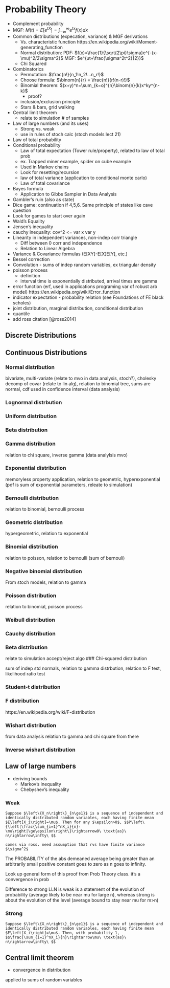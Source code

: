 # Probability Theory {#prob}

- Complement probability
- MGF: $M(t)=E[e^{tX}]=\int_{-\infty}^{\infty}e^{tx}f(x)dx$
- Common distributions (expecation, variance) & MGF derivations
  - Vs. characteristic function https://en.wikipedia.org/wiki/Moment-generating_function
  - Normal distribution: PDF: $f(x)=\frac{1}{\sqrt{2\pi}\sigma}e^{-(x-\mu)^2/2\sigma^2}$ MGF: $e^{ut+\frac{\sigma^2t^2}{2}}$ 
  - Chi Squared 
- Combinatorics
  - Permutation: $\frac{n!}{n_1!n_2!...n_r!}$
  - Choose formula: $\binom{n}{r} = \frac{n!}{r!(n-r)!}$
  - Binomial theorem: $(x+y)^n=\sum_{k=o}^{n}\binom{n}{k}x^ky^{n-k}$
    - proof?
  - inclusion/exclusion principle
  - Stars & bars, grid walking
- Central limit theorem
  - relate to simulation # of samples
- Law of large numbers (and its uses)
  - Strong vs. weak
  - use in rules of stoch calc (stoch models lect 21)
- Law of total probability
- Conditional probability
  - Law of total expectation (Tower rule/property), related to law of total prob
  - ex. Trapped miner example, spider on cube example
  - Used in Markov chains
  - Look for resetting/recursion
  - law of total variance (application to conditional monte carlo)
  - Law of total covariance
- Bayes formula
  - Application to Gibbs Sampler in Data Analysis
- Gambler’s ruin (also as state)
- Dice game: continuation if 4,5,6. Same principle of states like cave question
- Look for games to start over again
- Wald’s Equality
- Jensen's inequality
- cauchy inequality: cov^2 <= var x var y
- Linearity in independent variances, non-indep corr triangle
  - Diff between 0 corr and independence
  - Relation to Linear Algebra
- Variance & Covariance formulas (E[XY]-E[X]E[Y], etc.)
- Bessel correction
- Convolution - sums of indep random variables, ex triangular density
- poisson process
  - definition
  - interval time is exponentially distributed, arrival times are gamma
- error function (erf, used in applications programing var of robust arb model) https://en.wikipedia.org/wiki/Error_function
- indicator expectation - probability relation (see Foundations of FE black scholes)
- joint distribution, marginal distribution, conditional distribution
- quantile
- add ross citation
[@ross2014]

## Discrete Distributions {#prob-discrete-dist}

## Continuous Distributions {#prob-continuous-dist}

### Normal distribution {#prob-continuous-dist-normal}
bivariate, multi-variate (relate to mvo in data analysis, stoch?), cholesky decomp of covar (relate to lin alg), relation to binomial tree, sums are normal, cdf used in confidence interval (data analysis)

### Lognormal distrbution

### Uniform distribution 

### Beta distribution 

### Gamma distribution
relation to chi square, inverse gamma (data analylsis mvo)

### Exponential distribution
memoryless property application, relation to geometric, hyperexponential (pdf is sum of exponential parameters, releate to simulation)

### Bernoulli distribution
relation to binomial, bernoulli process

### Geometric distribution
hypergeometric, relation to exponential

### Binomial distribution
relation to poisson, relation to bernoulli (sum of bernouli)

### Negative binomial distribution
From stoch models, relation to gamma

### Poisson distribution
relation to binomial, poisson process

### Weibull distribution
### Cauchy distribution
### Beta distribution
relate to simulation accept/reject algo
### Chi-squared distribution 

sum of indep std normals, relation to gamma distrbution, relation to F test, likelihood ratio test

### Student-t distribution 


### F distribution

https://en.wikipedia.org/wiki/F-distribution


### Wishart distribution 

from data analysis
relation to gamma and chi square from there

### Inverse wishart distribution

## Law of large numbers {#prob-lln}

- deriving bounds
  - Markov's inequality
  - Chebyshev's inequality

### Weak {#prob-lln-weak}

```theorem
Suppose $\left\{X_n\right\}_{n\ge1}$ is a sequence of independent and identically distributed random variables, each having finite mean $E\left[X_i\right]=\mu$. Then for any $\epsilon>0$, $$P\left\{\left|\frac{\sum_{i=1}^nX_i}{n}-\mu\right|\ge\epsilon\right\}\rightarrow0\ \text{as}\ n\rightarrow\infty\ $$
```

```proof
comes via ross. need assumption that rvs have finite variance $\sigma^2$
```

The PROBABILITY of the abs demeaned average being greater than an arbitrarily small positive constant goes to zero as n goes to infinity. 

Look up general form of this proof from Prob Theory class. it's  a convergence in prob

Difference to strong LLN is weak is a statement of the evolution of probability (average likely to be near mu for large n), whereas strong is about the evolution of the level (average bound to stay near mu for m>n)

### Strong {#prob-lln-strong}

```theorem
Suppose $\left\{X_n\right\}_{n\ge1}$ is a sequence of independent and identically distributed random variables, each having finite mean $E\left[X_i\right]=\mu$. Then, with probability 1, $$\frac{\sum_{i=1}^nX_i}{n}\rightarrow\mu\ \text{as}\ n\rightarrow\infty\ $$
```



## Central limit theorem {#prob-clt}

- convergence in distribution

applied to sums of random variables
